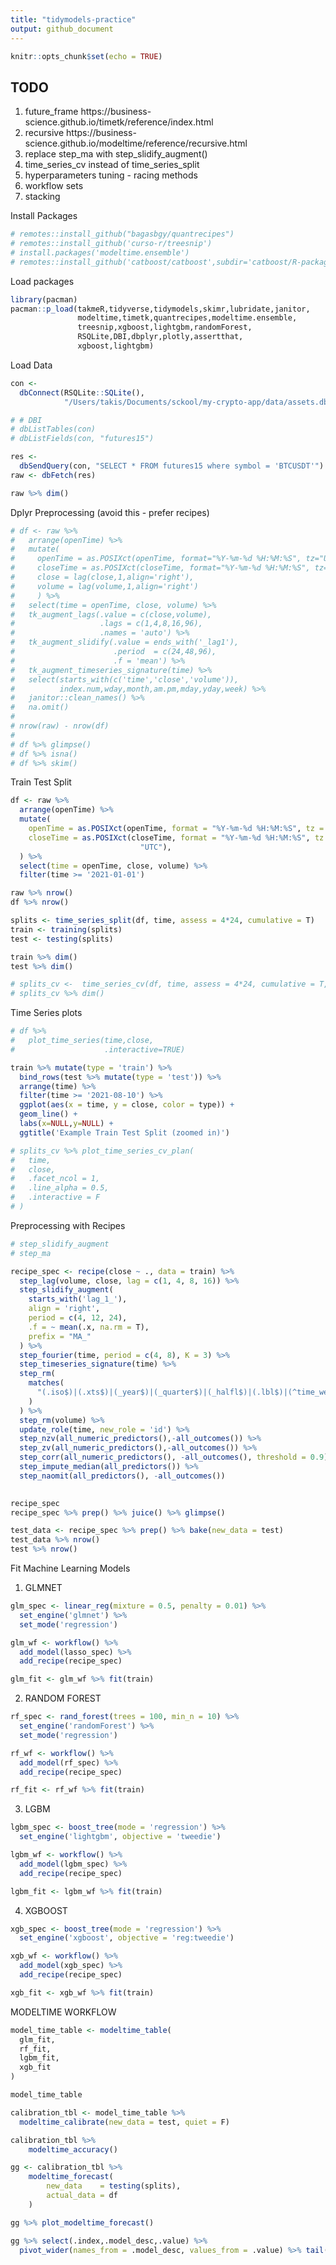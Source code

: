```yaml
---
title: "tidymodels-practice"
output: github_document
---
```


```r
knitr::opts_chunk$set(echo = TRUE)
```

## TODO 
1. future_frame https://business-science.github.io/timetk/reference/index.html
2. recursive https://business-science.github.io/modeltime/reference/recursive.html
3. replace step_ma with step_slidify_augment()
4. time_series_cv instead of time_series_split
5. hyperparameters tuning - racing methods
6. workflow sets
7. stacking

Install Packages
```r
# remotes::install_github("bagasbgy/quantrecipes")
# remotes::install_github('curso-r/treesnip')
# install.packages('modeltime.ensemble')
# remotes::install_github('catboost/catboost',subdir='catboost/R-package')
```

Load packages
```r

library(pacman)
pacman::p_load(takmeR,tidyverse,tidymodels,skimr,lubridate,janitor,
               modeltime,timetk,quantrecipes,modeltime.ensemble,
               treesnip,xgboost,lightgbm,randomForest,
               RSQLite,DBI,dbplyr,plotly,assertthat,
               xgboost,lightgbm)


```



Load Data
```r
con <-
  dbConnect(RSQLite::SQLite(),
            "/Users/takis/Documents/sckool/my-crypto-app/data/assets.db")

# # DBI
# dbListTables(con)
# dbListFields(con, "futures15")

res <-
  dbSendQuery(con, "SELECT * FROM futures15 where symbol = 'BTCUSDT'")
raw <- dbFetch(res)

raw %>% dim()

```


Dplyr Preprocessing (avoid this - prefer recipes)
```r

# df <- raw %>%  
#   arrange(openTime) %>% 
#   mutate(
#     openTime = as.POSIXct(openTime, format="%Y-%m-%d %H:%M:%S", tz="UTC"),
#     closeTime = as.POSIXct(closeTime, format="%Y-%m-%d %H:%M:%S", tz="UTC"),
#     close = lag(close,1,align='right'),
#     volume = lag(volume,1,align='right')
#     ) %>% 
#   select(time = openTime, close, volume) %>% 
#   tk_augment_lags(.value = c(close,volume), 
#                   .lags = c(1,4,8,16,96),
#                   .names = 'auto') %>% 
#   tk_augment_slidify(.value = ends_with('_lag1'), 
#                      .period  = c(24,48,96), 
#                      .f = 'mean') %>% 
#   tk_augment_timeseries_signature(time) %>% 
#   select(starts_with(c('time','close','volume')),
#          index.num,wday,month,am.pm,mday,yday,week) %>% 
#   janitor::clean_names() %>% 
#   na.omit()
#   
# nrow(raw) - nrow(df)
#   
# df %>% glimpse()
# df %>% isna()
# df %>% skim()

```

Train Test Split
```r

df <- raw %>%
  arrange(openTime) %>%
  mutate(
    openTime = as.POSIXct(openTime, format = "%Y-%m-%d %H:%M:%S", tz = "UTC"),
    closeTime = as.POSIXct(closeTime, format = "%Y-%m-%d %H:%M:%S", tz =
                             "UTC"),
  ) %>%
  select(time = openTime, close, volume) %>% 
  filter(time >= '2021-01-01')

raw %>% nrow()
df %>% nrow()

splits <- time_series_split(df, time, assess = 4*24, cumulative = T)
train <- training(splits)
test <- testing(splits)

train %>% dim()
test %>% dim()

# splits_cv <-  time_series_cv(df, time, assess = 4*24, cumulative = T, skip = 4*24*7)# slice_limit = 8)
# splits_cv %>% dim()

```


Time Series plots
```r

# df %>%
#   plot_time_series(time,close,
#                    .interactive=TRUE)

train %>% mutate(type = 'train') %>%
  bind_rows(test %>% mutate(type = 'test')) %>%
  arrange(time) %>% 
  filter(time >= '2021-08-10') %>% 
  ggplot(aes(x = time, y = close, color = type)) +
  geom_line() +
  labs(x=NULL,y=NULL) +
  ggtitle('Example Train Test Split (zoomed in)')

# splits_cv %>% plot_time_series_cv_plan(
#   time,
#   close,
#   .facet_ncol = 1,
#   .line_alpha = 0.5,
#   .interactive = F
# )


```



Preprocessing with Recipes
```r

# step_slidify_augment
# step_ma

recipe_spec <- recipe(close ~ ., data = train) %>%
  step_lag(volume, close, lag = c(1, 4, 8, 16)) %>%
  step_slidify_augment(
    starts_with('lag_1_'),
    align = 'right',
    period = c(4, 12, 24),
    .f = ~ mean(.x, na.rm = T),
    prefix = "MA_"
  ) %>%
  step_fourier(time, period = c(4, 8), K = 3) %>%
  step_timeseries_signature(time) %>%
  step_rm(
    matches(
      "(.iso$)|(.xts$)|(_year$)|(_quarter$)|(_halfl$)|(.lbl$)|(^time_week)|(time_half)"
    )
  ) %>%
  step_rm(volume) %>%
  update_role(time, new_role = 'id') %>%
  step_nzv(all_numeric_predictors(),-all_outcomes()) %>%
  step_zv(all_numeric_predictors(),-all_outcomes()) %>%
  step_corr(all_numeric_predictors(), -all_outcomes(), threshold = 0.9) %>%
  step_impute_median(all_predictors()) %>% 
  step_naomit(all_predictors(), -all_outcomes())
  

recipe_spec
recipe_spec %>% prep() %>% juice() %>% glimpse()

test_data <- recipe_spec %>% prep() %>% bake(new_data = test)
test_data %>% nrow()
test %>% nrow()

```

Fit Machine Learning Models

1. GLMNET
```r

glm_spec <- linear_reg(mixture = 0.5, penalty = 0.01) %>% 
  set_engine('glmnet') %>% 
  set_mode('regression')

glm_wf <- workflow() %>% 
  add_model(lasso_spec) %>% 
  add_recipe(recipe_spec)

glm_fit <- glm_wf %>% fit(train)

```

2. RANDOM FOREST
```r

rf_spec <- rand_forest(trees = 100, min_n = 10) %>% 
  set_engine('randomForest') %>% 
  set_mode('regression')

rf_wf <- workflow() %>% 
  add_model(rf_spec) %>% 
  add_recipe(recipe_spec)

rf_fit <- rf_wf %>% fit(train)

```

3. LGBM
```r

lgbm_spec <- boost_tree(mode = 'regression') %>% 
  set_engine('lightgbm', objective = 'tweedie')

lgbm_wf <- workflow() %>% 
  add_model(lgbm_spec) %>% 
  add_recipe(recipe_spec)

lgbm_fit <- lgbm_wf %>% fit(train)

```

4. XGBOOST
```r

xgb_spec <- boost_tree(mode = 'regression') %>% 
  set_engine('xgboost', objective = 'reg:tweedie')

xgb_wf <- workflow() %>% 
  add_model(xgb_spec) %>% 
  add_recipe(recipe_spec)

xgb_fit <- xgb_wf %>% fit(train)

```


MODELTIME WORKFLOW
```r
model_time_table <- modeltime_table(
  glm_fit,
  rf_fit,
  lgbm_fit,
  xgb_fit
)

model_time_table

calibration_tbl <- model_time_table %>%
  modeltime_calibrate(new_data = test, quiet = F)

calibration_tbl %>%
    modeltime_accuracy()

gg <- calibration_tbl %>%
    modeltime_forecast(
        new_data    = testing(splits),
        actual_data = df
    )

gg %>% plot_modeltime_forecast()

gg %>% select(.index,.model_desc,.value) %>% 
  pivot_wider(names_from = .model_desc, values_from = .value) %>% tail()

```










